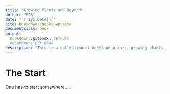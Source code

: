 ```yaml
--- 
title: "Growing Plants and Beyond"
author: "PGS"
date: "`r Sys.Date()`"
site: bookdown::bookdown_site
documentclass: book
output:
  bookdown::gitbook: default
  #bookdown::pdf_book
description: "This is a collection of notes on plants, growing plants, soil, water, plant nutrients, .... The output format is bookdown::gitbook."
---
```


# The Start {-}


One has to start somewhere ....
